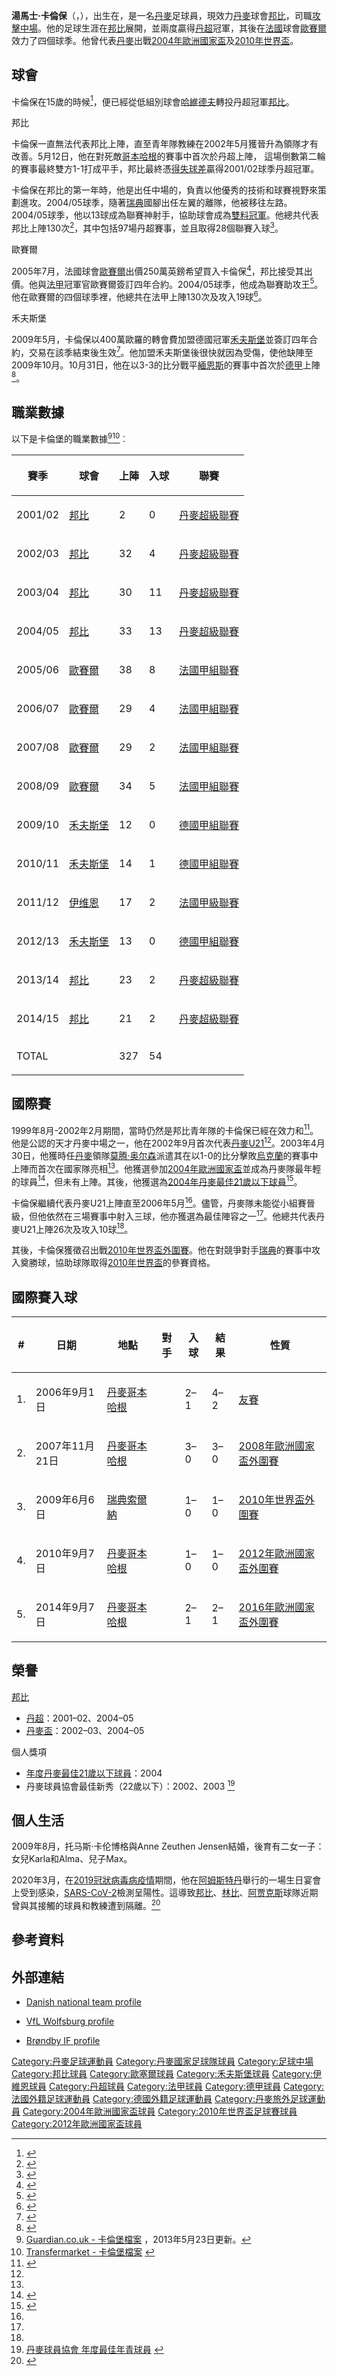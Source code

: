 {{noteta
|G1=足球
|G2=德甲
|G3=法甲
|T=zh-hans:托马斯·卡伦博格;zh-hk:湯馬士·卡倫保;zh-tw:托馬斯·卡倫博格;
|1=zh-hans:托马斯·卡伦博格;zh-hk:湯馬士·卡倫保;zh-tw:托馬斯·卡倫博格;
|2=zh-hans:卡伦博格;zh-hk:卡倫保;zh-tw:卡倫博格;
|3=zh-cn:布隆德比; zh-hans:邦比; zh-hant:邦比;
|4=zh-hans:莫腾·奥尔森;zh-hk:摩頓·奧臣;zh-tw:莫騰·奧爾森;
}}
{{Infobox Football biography 2
| playername          = 湯馬士·卡倫保<br>''Thomas Kahlenberg''
| image               = 20140904 - Thomas Kahlenberg.jpg
| image_size       = 250
| dateofbirth         = {{birth date and age|1983|3|20}}
| cityofbirth         = {{Link-en|哈維德夫|Hvidovre}}
| countryofbirth      = [[丹麥|丹麥]]
| height              = {{height|m=1.83}}
| position            = [[攻擊中場|攻擊中場]]
| currentclub         = [[邦比足球會|邦比]]
| clubnumber          = 7
| youthyears1         = 1997–1998 |youthclubs1 = [[哈維德夫足球會|哈維德夫]]
| youthyears2         = 1998–2001 |youthclubs2 = [[邦比足球會|邦比]]
| years1              = 2001–2005 |clubs1 =  [[邦比足球會|邦比]]      |caps1 = 97  |goals1 = 28<ref name="df"/>
| years2              = 2005–2009 |clubs2 = [[歐賽爾足球會|歐賽爾]]      |caps2 = 130 |goals2 = 19<ref name="lfp"/>
| years3              = 2009–2013 |clubs3 = [[禾夫斯堡足球會|禾夫斯堡]] |caps3 = 39   |goals3 = 1<ref name="fd"/>
| years4              = 2011–2012 |clubs4 = →[[伊维恩托农盖拉德足球俱乐部|伊维恩]](外借) |caps4 = 17   |goals4 = 2<ref name="fd"/>
| years5              = 2013–   |clubs5 = [[邦比足球會|邦比]]         |caps5 = 44    |goals5 = 4
| nationalyears1      = 1999–2000 |nationalteam1 = {{Link-en|丹麥17歲以下國家足球隊|Denmark national under-17 football team|丹麥U17}} | nationalcaps1 = 9 |nationalgoals1 = 1<ref name="dbu"/>
| nationalyears2      = 2000–2002 |nationalteam2 = {{Link-en|丹麥19歲以下國家足球隊|Denmark national under-19 football team|丹麥U19}} | nationalcaps2 = 7 |nationalgoals2 = 0<ref name="dbu"/>
| nationalyears3      = 2004      |nationalteam3 = 丹麥U20 | nationalcaps3 = 1 |nationalgoals3 = 0<ref name="dbu"/>
| nationalyears4      = 2002–2006 |nationalteam4 = [[丹麥21歲以下國家足球隊|丹麥U21]] | nationalcaps4 = 26 |nationalgoals4 = 10<ref name="dbu"/>
| nationalyears5      = 2003–     |nationalteam5 = [[丹麥國家足球隊|丹麥]]              |nationalcaps5 = 46 |nationalgoals5 = 5<ref name="dbu"/>
| pcupdate            = 2015年6月19日
| ntupdate            = 2015年6月19日
}}
'''湯馬士·卡倫保'''（{{lang-da|'''Thomas Kahlenberg'''}}，{{bd|1983年|3月20日|catIdx=Kahlenberg ,Thomas}}），出生在{{Link-en|哈維德夫|Hvidovre}}，是一名[[丹麥|丹麥]]足球員，現效力[[丹麥|丹麥]]球會[[邦比足球會|邦比]]，司職[[攻擊中場|攻擊中場]]。他的足球生涯在[[邦比足球會|邦比]]展開，並兩度贏得[[丹麥足球超級聯賽|丹超]]冠軍，其後在[[法國|法國]]球會[[歐賽爾足球會|歐賽爾]]效力了四個球季。他曾代表[[丹麥國家足球隊|丹麥]]出戰[[2004年歐洲國家盃|2004年歐洲國家盃]]及[[2010年世界盃足球賽|2010年世界盃]]。

== 球會 ==
卡倫保在15歲的時候<ref>{{da}}{{cite news|title=Hey Tommy Tommy|url=http://www.brondby.com/article.asp?aid=36326&id=145|work=Brøndby IF|date=2005-12-21|accessdate=2006-09-14|deadurl=yes|archiveurl=https://web.archive.org/web/20070311114241/http://www.brondby.com/article.asp?aid=36326&id=145|archivedate=2007年3月11日}}</ref>，便已經從低組別球會[[哈維德夫足球會|哈維德夫]]轉投丹超冠軍[[邦比足球會|邦比]]。

;邦比
卡倫保一直無法代表邦比上陣，直至青年隊教練{{Link-en|湯姆·科雷特|Tom Køhlert}}在2002年5月獲晉升為領隊才有改善。5月12日，他在對死敵[[哥本哈根足球會|哥本哈根]]的賽事中首次於丹超上陣， 這場倒數第二輪的賽事最終雙方1-1打成平手，邦比最終憑[[得失球差|得失球差]]贏得2001/02球季丹超冠軍。

卡倫保在邦比的第一年時，他是出任中場的，負責以他優秀的技術和球賽視野來策劃進攻。2004/05球季，隨著[[瑞典國家足球隊|瑞典]]國腳出任左翼的{{Link-en|馬迪亞斯·莊臣|Mattias Jonson}}離隊，他被移往左路。2004/05球季，他以13球成為聯賽神射手，協助球會成為[[雙料冠軍|雙料冠軍]]。他總共代表邦比上陣130次<ref>{{da}}{{cite news|title=1. holdsspillere i Brøndby IF|url=http://brondby.com/article.asp?aid=32438|work=Brøndby IF|date=2010-01-01|accessdate=2010-02-01|archive-date=2009-12-04|archive-url=https://web.archive.org/web/20091204220509/http://brondby.com/article.asp?aid=32438|dead-url=no}}</ref>，其中包括97場丹超賽事，並且取得28個聯賽入球<ref name="df">{{da}}{{cite news|title=Thomas Kahlenberg|url=http://www.danskfodbold.com/spiller.php?ligaid=2001&spillerid=10115|work=DanskFodbold|date=2005-12-21|accessdate=2006-09-14|archive-date=2021-03-13|archive-url=https://web.archive.org/web/20210313043231/https://www.danskfodbold.com/spiller.php?ligaid=2001&spillerid=10115|dead-url=no}}</ref>。

;歐賽爾
2005年7月，法國球會[[歐賽爾足球會|歐賽爾]]出價250萬英鎊希望買入卡倫保<ref>{{da}}{{cite news|first=Jens Gjesse |last=Hansen |title=Daniel Agger skifter til Liverpool |url=http://www.dr.dk/Sporten/Fodbold/Int.fodbold/2006/01/11/100306.htm |work=Danmarks Radio |date=2006-01-11 |accessdate=2006-09-14 |deadurl=yes |archiveurl=https://web.archive.org/web/20060217131002/http://www.dr.dk/Sporten/Fodbold/Int.fodbold/2006/01/11/100306.htm |archivedate=2006-02-17}}</ref>，邦比接受其出價。他與[[法國足球甲級聯賽|法甲]]冠軍官歐賽爾簽訂四年合約。2004/05球季，他成為聯賽助攻王<ref name="UEFA">{{en}}{{cite web|title=UEFA.com's Team of the Tournament |url=http://www.uefa.com/competitions/Under21/news/Kind=1/newsId=427313.html |publisher=UEFA |date=2006-06-05 |accessdate=2010-02-01 |deadurl=yes |archiveurl=https://web.archive.org/web/20070622165814/http://www.uefa.com/competitions/Under21/news/Kind%3D1/newsId%3D427313.html |archivedate=2007-06-22}}</ref>。他在歐賽爾的四個球季裡，他總共在法甲上陣130次及攻入19球<ref name="lfp">{{fr}}{{lfpfr|110620}}</ref>。

;禾夫斯堡
2009年5月，卡倫保以400萬歐羅的轉會費加盟德國冠軍[[禾夫斯堡足球會|禾夫斯堡]]並簽訂四年合約，交易在該季結束後生效<ref>{{en}}{{cite news|title=Denmark midfielder Kahlenberg joins Wolfsburg|url=http://www.usatoday.com/sports/soccer/2009-05-28-67150075_x.htm|work=USA Today|date=2008-05-28|accessdate=2009-10-10}}</ref>。他加盟禾夫斯堡後很快就因為受傷，使他缺陣至2009年10月。10月31日，他在以3-3的比分戰平[[緬恩斯足球會|緬恩斯]]的賽事中首次於[[德國足球甲級聯賽|德甲]]上陣<ref name="fd">{{de icon}}{{cite news|title=Thomas Kahlenberg|url=http://www.fussballdaten.de/spieler/kahlenbergthomas/|work=FussballDaten.de|date=2005-12-21|accessdate=2006-09-14|archive-date=2010-12-07|archive-url=https://web.archive.org/web/20101207110040/http://www.fussballdaten.de/spieler/kahlenbergthomas/|dead-url=no}}</ref>。

==職業數據==
以下是卡倫堡的職業數據<ref>[http://guardian.touch-line.com/?Lang=0&CTID=12&CPID=1&pStr=Player&PLID=113685&TEID=1178 Guardian.co.uk - 卡倫堡檔案{{en}}] {{webarchive|url=https://web.archive.org/web/20150619175142/http://guardian.touch-line.com/?Lang=0&CTID=12&CPID=1&pStr=Player&PLID=113685&TEID=1178 |date=2015-06-19 }}，2013年5月23日更新。</ref><ref>[http://www.transfermarkt.dk/thomas-kahlenberg/profil/spieler/15052 Transfermarket - 卡倫堡檔案] {{Wayback|url=http://www.transfermarkt.dk/thomas-kahlenberg/profil/spieler/15052 |date=20191130183024 }}{{en}}</ref>︰
{| class="wikitable"
|-
! 賽季 !! 球會 !! 上陣 !! 入球 !! 聯賽  
|-  
| 2001/02 || {{flagicon|Denmark}} [[邦比足球會|邦比]] || 2 || 0 || [[丹麥超級聯賽|丹麥超級聯賽]]
|-  
| 2002/03 || {{flagicon|Denmark}} [[邦比足球會|邦比]] || 32 || 4 || [[丹麥超級聯賽|丹麥超級聯賽]]
|-  
| 2003/04 || {{flagicon|Denmark}} [[邦比足球會|邦比]] || 30 || 11 || [[丹麥超級聯賽|丹麥超級聯賽]]
|-  
| 2004/05 || {{flagicon|Denmark}} [[邦比足球會|邦比]] || 33 || 13 || [[丹麥超級聯賽|丹麥超級聯賽]]
|-  
| 2005/06 || {{flagicon|France}} [[歐賽爾足球會|歐賽爾]] || 38 || 8 || [[法國甲組聯賽|法國甲組聯賽]]
|-  
| 2006/07 || {{flagicon|France}} [[歐賽爾足球會|歐賽爾]] || 29 || 4 || [[法國甲組聯賽|法國甲組聯賽]]
|-  
| 2007/08 || {{flagicon|France}} [[歐賽爾足球會|歐賽爾]] || 29 || 2 || [[法國甲組聯賽|法國甲組聯賽]]
|-  
| 2008/09 || {{flagicon|France}} [[歐賽爾足球會|歐賽爾]] || 34 || 5 || [[法國甲組聯賽|法國甲組聯賽]]
|-  
| 2009/10 || {{flagicon|Germany}} [[禾夫斯堡足球會|禾夫斯堡]] || 12 || 0 || [[德國甲組聯賽|德國甲組聯賽]]
|-  
| 2010/11 || {{flagicon|Germany}} [[禾夫斯堡足球會|禾夫斯堡]] || 14 || 1 || [[德國甲組聯賽|德國甲組聯賽]]
|-  
| 2011/12 || {{flagicon|France}} [[伊维恩托农盖拉德足球俱乐部|伊维恩]] || 17 || 2 || [[法國甲級聯賽|法國甲級聯賽]]
|-  
| 2012/13 || {{flagicon|Germany}} [[禾夫斯堡足球會|禾夫斯堡]] || 13 || 0 || [[德國甲組聯賽|德國甲組聯賽]]
|-  
| 2013/14 || {{flagicon|Denmark}} [[邦比足球會|邦比]] || 23 || 2 || [[丹麥超級聯賽|丹麥超級聯賽]]
|-  
| 2014/15 || {{flagicon|Denmark}} [[邦比足球會|邦比]] || 21 || 2 || [[丹麥超級聯賽|丹麥超級聯賽]]
|-  
! colspan=2 |TOTAL  
! 327  
! 54  
!  
|}

== 國際賽 ==
1999年8月-2002年2月期間，當時仍然是邦比青年隊的卡倫保已經在效力{{Link-en|丹麥17歲以下國家足球隊|Denmark national under-17 football team|丹麥U17}}和{{Link-en|丹麥19歲以下國家足球隊|Denmark national under-19 football team|丹麥U19}}<ref name="dbu">{{da}}{{cite news|title=Thomas Kahlenberg – Alle hold (Alle kampe)|url=http://www.dbu.dk/landshold/landsholdsdatabasen/LBasePlayerInfo.aspx?playerid=4344&allmatch=1#match|work=Danish Football Association|date=2008-05-28|accessdate=2009-10-10|archive-date=2019-08-19|archive-url=https://web.archive.org/web/20190819093659/http://www.dbu.dk/landshold/landsholdsdatabasen/LBasePlayerInfo.aspx?playerid=4344&allmatch=1#match|dead-url=no}}</ref>。他是公認的天才丹麥中場之一，他在2002年9月首次代表[[丹麥21歲以下國家足球隊|丹麥U21]]<ref name="dbu"/>。2003年4月30日，他獲時任[[丹麥國家足球隊|丹麥]]領隊[[莫腾·奥尔森|莫腾·奥尔森]]派遣其在以1-0的比分擊敗[[烏克蘭國家足球隊|烏克蘭]]的賽事中上陣而首次在國家隊亮相<ref name="dbu"/>。他獲選參加[[2004年歐洲國家盃|2004年歐洲國家盃]]並成為丹麥隊最年輕的球員<ref name="slutrunde">{{da}}{{cite news |title=Slutrundetrupper 1908–2004 |url=http://www.dbu.dk/page.aspx?id=435 |work=Danish Football Association |date=2008-05-28 |accessdate=2009-10-10 |archive-date=2012-08-09 |archive-url=https://web.archive.org/web/20120809060627/http://www.dbu.dk/page.aspx?id=435 |dead-url=no }}</ref>，但未有上陣。其後，他獲選為[[丹麥足球協會|2004年丹麥最佳21歲以下球員]]<ref name="slutrunde2">{{da}}{{cite news |title=Arlas talentpriser 2009 – 1987 |url=http://www.dbu.dk/page.aspx?id=318 |work=Danish Football Association |date=2008-05-28 |accessdate=2009-10-10 |archive-date=2018-12-12 |archive-url=https://web.archive.org/web/20181212144542/http://www.dbu.dk/page.aspx?id=318 |dead-url=no }}</ref>。

卡倫保繼續代表丹麥U21上陣直至2006年5月<ref name="dbu"/>。儘管，丹麥隊未能從小組賽晉級，但他依然在三場賽事中射入三球，他亦獲選為最佳陣容之一<ref name="UEFA"/>。他總共代表丹麥U21上陣26次及攻入10球<ref name="dbu"/>。

其後，卡倫保獲徵召出戰[[2010年世界盃外圍賽_(歐洲區)|2010年世界盃外圍賽]]。他在對競爭對手[[瑞典國家足球隊|瑞典]]的賽事中攻入奠勝球，協助球隊取得[[2010年世界盃|2010年世界盃]]的參賽資格。

== 國際賽入球 ==
{| class="wikitable"
! # !! 日期 !! 地點 !! 對手 !! 入球 !! 結果 !! 性質
|-
| 1. || 2006年9月1日 || [[丹麥|丹麥]][[哥本哈根|哥本哈根]] || {{fb|POR}} || 2–1 || 4–2 || [[友賽|友賽]]
|-
| 2. || 2007年11月21日 || [[丹麥|丹麥]][[哥本哈根|哥本哈根]] || {{fb|ISL}} || 3–0 || 3–0 || [[2008年歐洲國家盃外圍賽|2008年歐洲國家盃外圍賽]]
|-
| 3. || 2009年6月6日 || [[瑞典|瑞典]][[索爾納市|索爾納]] || {{fb|SWE}} || 1–0 || 1–0 || [[2010年世界盃外圍賽_(歐洲區)|2010年世界盃外圍賽]]
|-
| 4. || 2010年9月7日 || [[丹麥|丹麥]][[哥本哈根|哥本哈根]] || {{fb|ISL}} || 1–0 || 1–0 || [[2012年歐洲國家盃外圍賽|2012年歐洲國家盃外圍賽]]
|-
| 5. || 2014年9月7日 || [[丹麥|丹麥]][[哥本哈根|哥本哈根]] || {{fb|ARM}} || 2–1 || 2–1 || [[2016年歐洲國家盃外圍賽|2016年歐洲國家盃外圍賽]]
|}

==榮譽 ==
;[[邦比足球會|邦比]]
* [[丹麥足球超級聯賽|丹超]]：2001–02、2004–05
* [[丹麥盃|丹麥盃]]：2002–03、2004–05

;個人獎項
*[[丹麥足球協會|年度丹麥最佳21歲以下球員]]：2004
*丹麥球員協會最佳新秀（22歲以下）：2002、2003 <ref>[http://www.spillerforeningen.dk/viewpage.jsp?id=278 丹麥球員協會 年度最佳年青球員] {{webarchive|url=https://web.archive.org/web/20071011030343/http://www.spillerforeningen.dk/viewpage.jsp?id=278 |date=2007-10-11 }}</ref>

==個人生活==
2009年8月，托马斯·卡伦博格與Anne Zeuthen Jensen結婚，後育有二女一子：女兒Karla和Alma、兒子Max。

2020年3月，在[[2019冠狀病毒病疫情|2019冠狀病毒病疫情]]期間，他在[[阿姆斯特丹|阿姆斯特丹]]舉行的一場生日宴會上受到感染，[[SARS-CoV-2|SARS-CoV-2]]檢測呈陽性。這導致[[邦比足球會|邦比]]、[[林比足球俱乐部|林比]]、[[阿贾克斯足球俱乐部|阿贾克斯]]球隊近期曾與其接觸的球員和教練遭到隔離。<ref name = coronavirus>{{cite web |url=https://www.bbc.co.uk/sport/football/51762943 |title=Coronavirus: Four Danish league players in quarantine after meeting Thomas Kahlenberg |website=BBC Sport |date=2020-03-05 |accessdate=2020-03-05 |archive-date=2020-03-07 |archive-url=https://web.archive.org/web/20200307002736/https://www.bbc.co.uk/sport/football/51762943 |dead-url=no }}</ref>

== 參考資料==
{{Reflist}}

== 外部連結 ==
* {{da icon}} [http://www.dbu.dk/landshold/landsholdsdatabasen/LBasePlayerInfo.aspx?playerid=4344 Danish national team profile] {{Wayback|url=http://www.dbu.dk/landshold/landsholdsdatabasen/LBasePlayerInfo.aspx?playerid=4344 |date=20120720030857 }}
* [http://www.vfl-wolfsburg.de/53921.html VfL Wolfsburg profile] {{Wayback|url=http://www.vfl-wolfsburg.de/53921.html |date=20100619182720 }}
* {{da icon}} [https://web.archive.org/web/20110708095647/http://brondby.com/player.asp?sid=75&id=33 Brøndby IF profile]

{{2004年歐洲足球錦標賽丹麥參賽名單}}
{{2010年世界盃足球賽丹麥參賽名單}}
{{2012年歐洲足球錦標賽丹麥參賽名單}}

{{DEFAULTSORT:Kahlenberg, Thomas}}
[[Category:丹麥足球運動員|Category:丹麥足球運動員]]
[[Category:丹麥國家足球隊球員|Category:丹麥國家足球隊球員]]
[[Category:足球中場|Category:足球中場]]
[[Category:邦比球員|Category:邦比球員]]
[[Category:歐塞爾球員|Category:歐塞爾球員]]
[[Category:禾夫斯堡球員|Category:禾夫斯堡球員]]
[[Category:伊維恩球員|Category:伊維恩球員]]
[[Category:丹超球員|Category:丹超球員]]
[[Category:法甲球員|Category:法甲球員]]
[[Category:德甲球員|Category:德甲球員]]
[[Category:法國外籍足球運動員|Category:法國外籍足球運動員]]
[[Category:德國外籍足球運動員|Category:德國外籍足球運動員]]
[[Category:丹麥旅外足球運動員|Category:丹麥旅外足球運動員]]
[[Category:2004年歐洲國家盃球員|Category:2004年歐洲國家盃球員]]
[[Category:2010年世界盃足球賽球員|Category:2010年世界盃足球賽球員]]
[[Category:2012年歐洲國家盃球員|Category:2012年歐洲國家盃球員]]